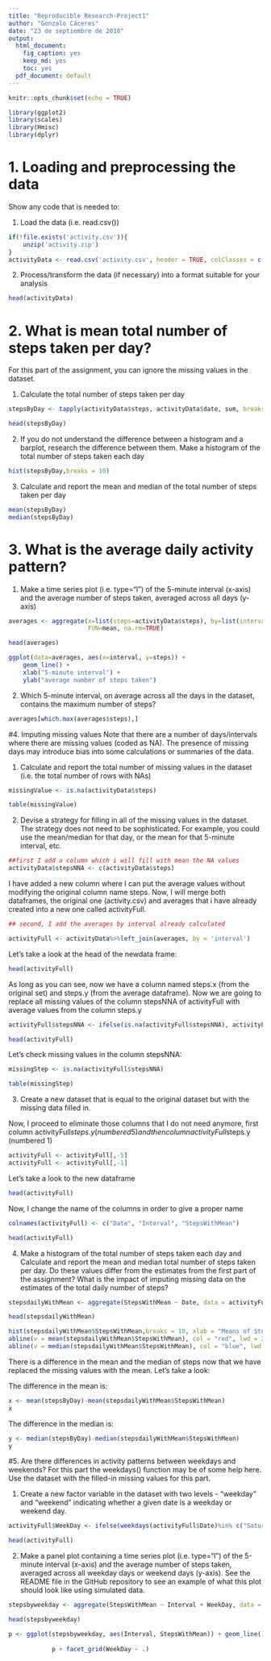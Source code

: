 ---
title: "Reproducible Research-Project1"
author: "Gonzalo Cáceres"
date: "23 de septiembre de 2018"
output:
  html_document: 
    fig_caption: yes
    keep_md: yes
    toc: yes
  pdf_document: default
---

```{r setup, include=FALSE}
knitr::opts_chunk$set(echo = TRUE)
```

```{r, echo=FALSE, results='hide', warning=FALSE, message=FALSE}
library(ggplot2)
library(scales)
library(Hmisc)
library(dplyr)
```

# 1. Loading and preprocessing the data
Show any code that is needed to:

1. Load the data (i.e. \color{red}{\verb|read.csv()|}read.csv())

```{r, results='markup', warning=TRUE, message=TRUE}
if(!file.exists('activity.csv')){
    unzip('activity.zip')
}
activityData <- read.csv('activity.csv', header = TRUE, colClasses = c("numeric", "Date", "numeric"))
```

2. Process/transform the data (if necessary) into a format suitable for your analysis

```{r}
head(activityData)
```

# 2. What is mean total number of steps taken per day?
For this part of the assignment, you can ignore the missing values in the dataset.

1. Calculate the total number of steps taken per day
```{r}
stepsByDay <- tapply(activityData$steps, activityData$date, sum, breaks=10, na.rm=TRUE)

head(stepsByDay)
```


2. If you do not understand the difference between a histogram and a barplot, research the difference between them. Make a histogram of the total number of steps taken each day

```{r}
hist(stepsByDay,breaks = 10)

```

3. Calculate and report the mean and median of the total number of steps taken per day

```{r}
mean(stepsByDay)
median(stepsByDay)

```

# 3. What is the average daily activity pattern?

1. Make a time series plot (i.e. \color{red}{\verb|type = "l"|}type="l") of the 5-minute interval (x-axis) and the average number of steps taken, averaged across all days (y-axis)

```{r}
averages <- aggregate(x=list(steps=activityData$steps), by=list(interval=activityData$interval),
                      FUN=mean, na.rm=TRUE)

head(averages)

ggplot(data=averages, aes(x=interval, y=steps)) +
    geom_line() +
    xlab("5-minute interval") +
    ylab("average number of steps taken")
```


2. Which 5-minute interval, on average across all the days in the dataset, contains the maximum number of steps?
```{r}
averages[which.max(averages$steps),]
```

#4. Imputing missing values
Note that there are a number of days/intervals where there are missing values (coded as \color{red}{\verb|NA|}NA). The presence of missing days may introduce bias into some calculations or summaries of the data.

1. Calculate and report the total number of missing values in the dataset (i.e. the total number of rows with \color{red}{\verb|NA|}NAs)

```{r}
missingValue <- is.na(activityData$steps)
```

```{r}
table(missingValue)
```


2. Devise a strategy for filling in all of the missing values in the dataset. The strategy does not need to be sophisticated. For example, you could use the mean/median for that day, or the mean for that 5-minute interval, etc.

```{r}
##first I add a column which i will fill with mean the NA values
activityData$stepsNNA <- c(activityData$steps)
```

I have added a new column where I can put the average values without modifying the original column name steps. Now, I will merge both dataframes, the original one (activity.csv) and averages that i have already created into a new one called activityFull. 

```{r}
## second, I add the averages by interval already calculated

activityFull <- activityData%>%left_join(averages, by = 'interval')
```


Let's take a look at the head of the newdata frame:
```{r}
head(activityFull)
```

As long as you can see, now we have a column named steps.x (from the original set) and steps.y (from the average dataframe). Now we are going to replace all missing values of the column stepsNNA of activityFull with average values from the column steps.y

```{r}
activityFull$stepsNNA <- ifelse(is.na(activityFull$stepsNNA), activityFull$steps.y, activityFull$stepsNNA)

head(activityFull)
```
Let's check missing values in the column stepsNNA:

```{r}
missingStep <- is.na(activityFull$stepsNNA)

table(missingStep)

```

3. Create a new dataset that is equal to the original dataset but with the missing data filled in.

Now, I proceed to eliminate those columns that I do not need anymore, first column activityFull$steps.y (numbered 5) and then column activityFull$steps.y (numbered 1)

```{r}
activityFull <- activityFull[,-5]
activityFull <- activityFull[,-1]
```

Let's take a look to the new dataframe

```{r}
head(activityFull)
```

Now, I change the name of the columns in order to give a proper name

```{r}
colnames(activityFull) <- c("Date", "Interval", "StepsWithMean")

head(activityFull)

```

4. Make a histogram of the total number of steps taken each day and Calculate and report the mean and median total number of steps taken per day. Do these values differ from the estimates from the first part of the assignment? What is the impact of imputing missing data on the estimates of the total daily number of steps?

```{r}

stepsdailyWithMean <- aggregate(StepsWithMean ~ Date, data = activityFull, sum)

head(stepsdailyWithMean)

```


```{r}
hist(stepsdailyWithMean$StepsWithMean,breaks = 10, xlab = "Means of Steps by day")
abline(v = mean(stepsdailyWithMean$StepsWithMean), col = "red", lwd = 2)
abline(v = median(stepsdailyWithMean$StepsWithMean), col = "blue", lwd = 2)

```

There is a difference in the mean and the median of steps now that we have replaced the missing values with the mean. Let's take a look:

The difference in the mean is:
```{r}
x <- mean(stepsByDay)-mean(stepsdailyWithMean$StepsWithMean)
x

```

The difference in the median is:
```{r}
y <- median(stepsByDay)-median(stepsdailyWithMean$StepsWithMean)
y

```

#5. Are there differences in activity patterns between weekdays and weekends?
For this part the \color{red}{\verb|weekdays()|}weekdays() function may be of some help here. Use the dataset with the filled-in missing values for this part.

1. Create a new factor variable in the dataset with two levels - "weekday" and "weekend" indicating whether a given date is a weekday or weekend day.
```{r}
activityFull$WeekDay <- ifelse(weekdays(activityFull$Date)%in% c("Saturday", "Sunday"), "weekend", "weekday")

head(activityFull)

```


2. Make a panel plot containing a time series plot (i.e. \color{red}{\verb|type = "l"|}type="l") of the 5-minute interval (x-axis) and the average number of steps taken, averaged across all weekday days or weekend days (y-axis). See the README file in the GitHub repository to see an example of what this plot should look like using simulated data.

```{r}
stepsbyweekday <- aggregate(StepsWithMean ~ Interval + WeekDay, data = activityFull, mean)

head(stepsbyweekday)

p <- ggplot(stepsbyweekday, aes(Interval, StepsWithMean)) + geom_line()
            
            p + facet_grid(WeekDay ~ .)


```
